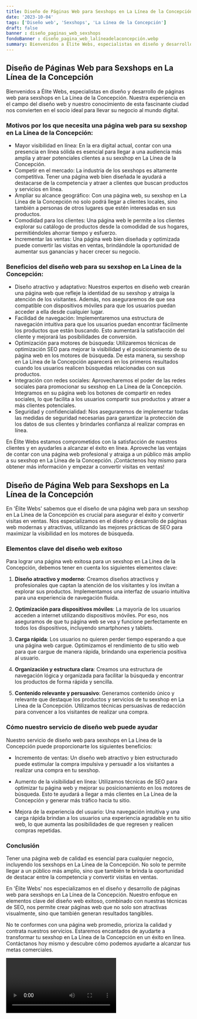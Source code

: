 ```yaml
---
title: Diseño de Páginas Web para Sexshops en La Línea de la Concepción
date: '2023-10-04'
tags: ['Diseño web', 'Sexshops', 'La Línea de la Concepción']
draft: false
banner : diseño_paginas_web_sexshops
fondoBanner : diseño_pagina_web_lalíneadelaconcepción.webp
summary: Bienvenidos a Élite Webs, especialistas en diseño y desarrollo de páginas web para sexshops en La Línea de la Concepción. Nuestra experiencia en el campo del diseño web y nuestro conocimiento de esta fascinante ciudad nos convierten en el socio ideal para llevar su negocio al mundo digital.
---
```


## Diseño de Páginas Web para Sexshops en La Línea de la Concepción

Bienvenidos a Élite Webs, especialistas en diseño y desarrollo de páginas web para sexshops en La Línea de la Concepción. Nuestra experiencia en el campo del diseño web y nuestro conocimiento de esta fascinante ciudad nos convierten en el socio ideal para llevar su negocio al mundo digital.

### Motivos por los que necesita una página web para su sexshop en La Línea de la Concepción:

- Mayor visibilidad en línea: En la era digital actual, contar con una presencia en línea sólida es esencial para llegar a una audiencia más amplia y atraer potenciales clientes a su sexshop en La Línea de la Concepción.
- Competir en el mercado: La industria de los sexshops es altamente competitiva. Tener una página web bien diseñada le ayudará a destacarse de la competencia y atraer a clientes que buscan productos y servicios en línea.
- Ampliar su alcance geográfico: Con una página web, su sexshop en La Línea de la Concepción no solo podrá llegar a clientes locales, sino también a personas de otros lugares que estén interesadas en sus productos.
- Comodidad para los clientes: Una página web le permite a los clientes explorar su catálogo de productos desde la comodidad de sus hogares, permitiéndoles ahorrar tiempo y esfuerzo.
- Incrementar las ventas: Una página web bien diseñada y optimizada puede convertir las visitas en ventas, brindándole la oportunidad de aumentar sus ganancias y hacer crecer su negocio.

### Beneficios del diseño web para su sexshop en La Línea de la Concepción:

- Diseño atractivo y adaptativo: Nuestros expertos en diseño web crearán una página web que refleje la identidad de su sexshop y atraiga la atención de los visitantes. Además, nos aseguraremos de que sea compatible con dispositivos móviles para que los usuarios puedan acceder a ella desde cualquier lugar.
- Facilidad de navegación: Implementaremos una estructura de navegación intuitiva para que los usuarios puedan encontrar fácilmente los productos que están buscando. Esto aumentará la satisfacción del cliente y mejorará las posibilidades de conversión.
- Optimización para motores de búsqueda: Utilizaremos técnicas de optimización SEO para mejorar la visibilidad y el posicionamiento de su página web en los motores de búsqueda. De esta manera, su sexshop en La Línea de la Concepción aparecerá en los primeros resultados cuando los usuarios realicen búsquedas relacionadas con sus productos.
- Integración con redes sociales: Aprovecharemos el poder de las redes sociales para promocionar su sexshop en La Línea de la Concepción. Integramos en su página web los botones de compartir en redes sociales, lo que facilita a los usuarios compartir sus productos y atraer a más clientes potenciales.
- Seguridad y confidencialidad: Nos aseguraremos de implementar todas las medidas de seguridad necesarias para garantizar la protección de los datos de sus clientes y brindarles confianza al realizar compras en línea.

En Élite Webs estamos comprometidos con la satisfacción de nuestros clientes y en ayudarles a alcanzar el éxito en línea. Aproveche las ventajas de contar con una página web profesional y atraiga a un público más amplio a su sexshop en La Línea de la Concepción. ¡Contáctenos hoy mismo para obtener más información y empezar a convertir visitas en ventas!

<GifSeo />

<Cta />

## Diseño de Página Web para Sexshops en La Línea de la Concepción

En 'Élite Webs' sabemos que el diseño de una página web para un sexshop en La Línea de la Concepción es crucial para asegurar el éxito y convertir visitas en ventas. Nos especializamos en el diseño y desarrollo de páginas web modernas y atractivas, utilizando las mejores prácticas de SEO para maximizar la visibilidad en los motores de búsqueda.

### Elementos clave del diseño web exitoso

Para lograr una página web exitosa para un sexshop en La Línea de la Concepción, debemos tener en cuenta los siguientes elementos clave:

1. **Diseño atractivo y moderno**: Creamos diseños atractivos y profesionales que captan la atención de los visitantes y los invitan a explorar sus productos. Implementamos una interfaz de usuario intuitiva para una experiencia de navegación fluida.

2. **Optimización para dispositivos móviles**: La mayoría de los usuarios acceden a internet utilizando dispositivos móviles. Por eso, nos aseguramos de que tu página web se vea y funcione perfectamente en todos los dispositivos, incluyendo smartphones y tablets.

3. **Carga rápida**: Los usuarios no quieren perder tiempo esperando a que una página web cargue. Optimizamos el rendimiento de tu sitio web para que cargue de manera rápida, brindando una experiencia positiva al usuario.

4. **Organización y estructura clara**: Creamos una estructura de navegación lógica y organizada para facilitar la búsqueda y encontrar los productos de forma rápida y sencilla.

5. **Contenido relevante y persuasivo**: Generamos contenido único y relevante que destaque los productos y servicios de tu sexshop en La Línea de la Concepción. Utilizamos técnicas persuasivas de redacción para convencer a los visitantes de realizar una compra.

### Cómo nuestro servicio de diseño web puede ayudar

Nuestro servicio de diseño web para sexshops en La Línea de la Concepción puede proporcionarte los siguientes beneficios:

- Incremento de ventas: Un diseño web atractivo y bien estructurado puede estimular la compra impulsiva y persuadir a los visitantes a realizar una compra en tu sexshop.

- Aumento de la visibilidad en línea: Utilizamos técnicas de SEO para optimizar tu página web y mejorar su posicionamiento en los motores de búsqueda. Esto te ayudará a llegar a más clientes en La Línea de la Concepción y generar más tráfico hacia tu sitio.

- Mejora de la experiencia del usuario: Una navegación intuitiva y una carga rápida brindan a los usuarios una experiencia agradable en tu sitio web, lo que aumenta las posibilidades de que regresen y realicen compras repetidas.

### Conclusión

Tener una página web de calidad es esencial para cualquier negocio, incluyendo los sexshops en La Línea de la Concepción. No solo te permite llegar a un público más amplio, sino que también te brinda la oportunidad de destacar entre la competencia y convertir visitas en ventas.

En 'Élite Webs' nos especializamos en el diseño y desarrollo de páginas web para sexshops en La Línea de la Concepción. Nuestro enfoque en elementos clave del diseño web exitoso, combinado con nuestras técnicas de SEO, nos permite crear páginas web que no solo son atractivas visualmente, sino que también generan resultados tangibles.

No te conformes con una página web promedio, prioriza la calidad y contrata nuestros servicios. Estaremos encantados de ayudarte a transformar tu sexshop en La Línea de la Concepción en un éxito en línea. Contáctanos hoy mismo y descubre cómo podemos ayudarte a alcanzar tus metas comerciales.

<Video />

<CtaBot job='Sexshops' city='La Línea de la Concepción'/>

<Gmaps query='La Línea de la Concepción+españa+maps' />